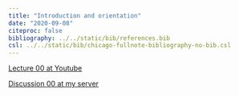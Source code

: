 ```yaml
---
title: "Introduction and orientation"
date: "2020-09-08"
citeproc: false
bibliography: ../../static/bib/references.bib
csl: ../../static/bib/chicago-fullnote-bibliography-no-bib.csl
---
```


[Lecture 00 at Youtube](https://youtu.be/Md7QhHd1PHc) 

[Discussion 00 at my server](http://csfg-algonquin.concordia.ca/~hallett/Discussions/D00-Discussion.mp4)
